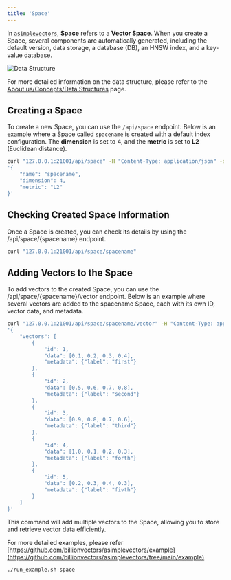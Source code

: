 ```yaml
---
title: 'Space'
---
```


In [`asimplevectors`](https://github.com/billionvectors/asimplevectors), **Space** refers to a **Vector Space**. When you create a Space, several components are automatically generated, including the default version, data storage, a database (DB), an HNSW index, and a key-value database.

![Data Structure](/images/datastructure.svg)

For more detailed information on the data structure, please refer to the [About us/Concepts/Data Structures](/architecture/datastructure) page.

## Creating a Space

To create a new Space, you can use the `/api/space` endpoint. Below is an example where a Space called `spacename` is created with a default index configuration. The **dimension** is set to 4, and the **metric** is set to **L2** (Euclidean distance).

```bash
curl "127.0.0.1:21001/api/space" -H "Content-Type: application/json" -d  \
'{
    "name": "spacename",
    "dimension": 4,
    "metric": "L2"
}'
```

## Checking Created Space Information

Once a Space is created, you can check its details by using the /api/space/{spacename} endpoint.

```bash
curl "127.0.0.1:21001/api/space/spacename"
```

## Adding Vectors to the Space

To add vectors to the created Space, you can use the /api/space/{spacename}/vector endpoint. Below is an example where several vectors are added to the spacename Space, each with its own ID, vector data, and metadata.

```bash
curl "127.0.0.1:21001/api/space/spacename/vector" -H "Content-Type: application/json" -d   \
'{
    "vectors": [
        {
            "id": 1,
            "data": [0.1, 0.2, 0.3, 0.4],
            "metadata": {"label": "first"}
        },
        {
            "id": 2,
            "data": [0.5, 0.6, 0.7, 0.8],
            "metadata": {"label": "second"}
        },
        {
            "id": 3,
            "data": [0.9, 0.8, 0.7, 0.6],
            "metadata": {"label": "third"}
        },
        {
            "id": 4,
            "data": [1.0, 0.1, 0.2, 0.3],
            "metadata": {"label": "forth"}
        },
        {
            "id": 5,
            "data": [0.2, 0.3, 0.4, 0.3],
            "metadata": {"label": "fivth"}
        }
    ]
}'
```

This command will add multiple vectors to the Space, allowing you to store and retrieve vector data efficiently.

For more detailed examples, please refer [https://github.com/billionvectors/asimplevectors/example](https://github.com/billionvectors/asimplevectors/tree/main/example)

```bash
./run_example.sh space
```

